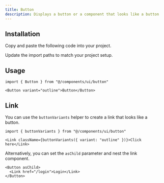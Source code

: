 ```yaml
---
title: Button
description: Displays a button or a component that looks like a button.
---
```


<ComponentPreview name="Button" />

## Installation

<Steps>

<Step>Copy and paste the following code into your project.</Step>

<ComponentSource path="registry/default/ui/button.tsx" />

<Step>Update the import paths to match your project setup.</Step>

</Steps>

## Usage

```tsx
import { Button } from "@/components/ui/button"
```

```tsx
<Button variant="outline">Button</Button>
```

## Link

You can use the `buttonVariants` helper to create a link that looks like a button.

```tsx
import { buttonVariants } from "@/components/ui/button"
```

```tsx
<Link className={buttonVariants({ variant: "outline" })}>Click here</Link>
```

Alternatively, you can set the `asChild` parameter and nest the link component.

```tsx
<Button asChild>
  <Link href="/login">Login</Link>
</Button>
```
